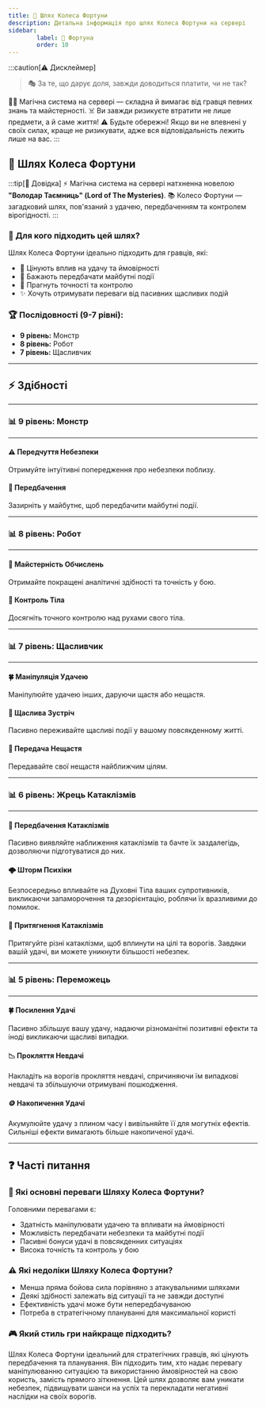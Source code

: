 ```yaml
---
title: 🎲 Шлях Колеса Фортуни
description: Детальна інформація про шлях Колеса Фортуни на сервері
sidebar:
        label: 🎲 Фортуна
        order: 10
---
```



:::caution[⚠️ Дисклеймер]
> 🎭 За те, що дарує доля, завжди доводиться платити, чи не так?

🧙‍♂️ Магічна система на сервері — складна й вимагає від гравця певних знань та майстерності.
☠️ Ви завжди ризикуєте втратити не лише предмети, а й саме життя!
⚠️ Будьте обережні! Якщо ви не впевнені у своїх силах, краще не ризикувати, адже вся відповідальність лежить лише на вас.
:::

## 🎲 Шлях Колеса Фортуни

:::tip[📖 Довідка]
⚡ Магічна система на сервері натхненна новелою **"Володар Таємниць" (Lord of The Mysteries)**.
📚 Колесо Фортуни — загадковий шлях, пов'язаний з удачею, передбаченням та контролем вірогідності.
:::

### 📜 Для кого підходить цей шлях?

Шлях Колеса Фортуни ідеально підходить для гравців, які:
- 🎲 Цінують вплив на удачу та ймовірності
- 🔮 Бажають передбачати майбутні події
- 🤖 Прагнуть точності та контролю
- ✨ Хочуть отримувати переваги від пасивних щасливих подій

### 🏆 Послідовності (9-7 рівні):

- **9 рівень:** Монстр
- **8 рівень:** Робот
- **7 рівень:** Щасливчик

---

## ⚡ Здібності

---

### 📊 9 рівень: Монстр

---

#### ⚠️ Передчуття Небезпеки
Отримуйте інтуїтивні попередження про небезпеки поблизу.

#### 🔮 Передбачення
Зазирніть у майбутнє, щоб передбачити майбутні події.

---

### 📊 8 рівень: Робот

---

#### 🧮 Майстерність Обчислень
Отримайте покращені аналітичні здібності та точність у бою.

#### 🤸 Контроль Тіла
Досягніть точного контролю над рухами свого тіла.

---

### 📊 7 рівень: Щасливчик

---

#### 🍀 Маніпуляція Удачею
Маніпулюйте удачею інших, даруючи щастя або нещастя.

#### 🌟 Щаслива Зустріч
Пасивно переживайте щасливі події у вашому повсякденному житті.

#### 🔄 Передача Нещастя
Передавайте свої нещастя найближчим цілям.

---

### 📊 6 рівень: Жрець Катаклізмів

---

#### 🔭 Передбачення Катаклізмів
Пасивно виявляйте наближення катаклізмів та бачте їх заздалегідь, дозволяючи підготуватися до них.

#### 🌩️ Шторм Психіки
Безпосередньо впливайте на Духовні Тіла ваших супротивників, викликаючи запаморочення та дезорієнтацію, роблячи їх вразливими до помилок.

#### 🧲 Притягнення Катаклізмів
Притягуйте різні катаклізми, щоб вплинути на цілі та ворогів. Завдяки вашій удачі, ви можете уникнути більшості небезпек.

---

### 📊 5 рівень: Переможець

---

#### 🍀 Посилення Удачі
Пасивно збільшує вашу удачу, надаючи різноманітні позитивні ефекти та іноді викликаючи щасливі випадки.

#### 📉 Прокляття Невдачі
Накладіть на ворогів прокляття невдачі, спричиняючи їм випадкові невдачі та збільшуючи отримувані пошкодження.

#### 🪙 Накопичення Удачі
Акумулюйте удачу з плином часу і вивільняйте її для могутніх ефектів. Сильніші ефекти вимагають більше накопиченої удачі.

---

## ❓ Часті питання

### 💪 Які основні переваги Шляху Колеса Фортуни?
Головними перевагами є:
- Здатність маніпулювати удачею та впливати на ймовірності
- Можливість передбачати небезпеки та майбутні події
- Пасивні бонуси удачі в повсякденних ситуаціях
- Висока точність та контроль у бою

### ⚠️ Які недоліки Шляху Колеса Фортуни?
- Менша пряма бойова сила порівняно з атакувальними шляхами
- Деякі здібності залежать від ситуації та не завжди доступні
- Ефективність удачі може бути непередбачуваною
- Потреба в стратегічному плануванні для максимальної користі

### 🎮 Який стиль гри найкраще підходить?
Шлях Колеса Фортуни ідеальний для стратегічних гравців, які цінують передбачення та планування. Він підходить тим, хто надає перевагу маніпулюванню ситуацією та використанню ймовірностей на свою користь, замість прямого зіткнення. Цей шлях дозволяє вам уникати небезпек, підвищувати шанси на успіх та перекладати негативні наслідки на своїх ворогів.